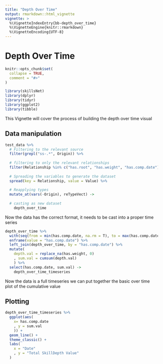 ```yaml
---
title: "Depth Over Time"
output: rmarkdown::html_vignette
vignette: >
  %\VignetteIndexEntry{bb-depth_over_time}
  %\VignetteEngine{knitr::rmarkdown}
  %\VignetteEncoding{UTF-8}
---
```

# Depth Over Time

```r
knitr::opts_chunk$set(
  collapse = TRUE,
  comment = "#>"
)
```

```r
library(skillsNet)
library(dplyr)
library(tidyr)
library(ggplot2)
library(tibble)

```


This Vignette will cover the process of building the depth over time visual

## Data manipulation

```r
test_data %>% 
  # Filtering to the relevant source
  filter(grepl("ss-.*", Origin)) %>% 
  
  # filtering to only the relevant relationships
  filter(Relationship %in% c("has.root", "has.weight", "has.comp.date")) %>% 
  
  # Spreading the variables to generate the dataset
  spread(key = Relationship, value = Value) %>% 
  
  # Reapplying types
  mutate_at(vars(-Origin), reTypeVect) ->
  
  # casting as new dataset
    depth_over_time

```

Now the data has the correct format, it needs to be cast into a proper time series

```r

depth_over_time %>% 
  with(seq(from = min(has.comp.date, na.rm = T), to = max(has.comp.date, na.rm = T), by = "1 day")) %>% 
  enframe(value = "has.comp.date") %>% 
  left_join(depth_over_time, by = "has.comp.date") %>% 
  mutate(
    depth.val = replace_na(has.weight, 0)
    , sum.val = cumsum(depth.val)
    ) %>% 
  select(has.comp.date, sum.val) ->
    depth_over_time_timeseries

```

Now the data is a full timeseries we can put together the basic over time plot of the cumulative value

## Plotting


```r
depth_over_time_timeseries %>% 
  ggplot(aes(
    x= has.comp.date
    , y = sum.val
    )) +
  geom_line() +
  theme_classic() +
  labs(
    x = "Date"
    , y = "Total SkillDepth Value"
  )
```
